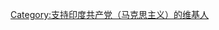 {{Userbox
  |border-c = #000000
  |border-s = 1
  |id-c     = white
  |info-c   = #B40404
  |info-s   = 9
  |info-fc  = #FFFFFF
  |id       = [[File:CPI-M-flag.svg|50px]]
  |info     = 這個用戶支持[[印度共产党（马克思主义）|<span style="color:white;">'''印度共产党（马克思主义）'''</span>]]
}}

[[Category:支持印度共产党（马克思主义）的维基人]]